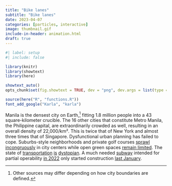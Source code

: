 ```yaml
---
title: "Bike lanes"
subtitle: "Bike lanes"
date: 2023-04-07
categories: [particles, interactive]
image: thumbnail.gif
include-in-header: animation.html
draft: true
---
```


```r
#| label: setup
#| include: false

library(knitr)
library(showtext)
library(here)

showtext_auto()
opts_chunk$set(fig.showtext = TRUE, dev = "png", dev.args = list(type = "cairo-png"))

source(here("R", "functions.R"))
font_add_google("Karla", "karla")
```

::: {#bikes}
<i id="bike-1" class="bi bi-bicycle"></i>
<i id="bike-2" class="bi bi-bicycle"></i>
<i id="bike-3" class="bi bi-bicycle"></i>
<i id="bike-4" class="bi bi-bicycle"></i>
<i id="bike-5" class="bi bi-bicycle"></i>
:::

Manila is the densest city on Earth,^[Other sources may differ depending on how city boundaries are defined.] fitting 1.8 million people into a 43 square-kilometer crucible. The 16 other cities that constitute Metro Manila, the Philippine capital, are extraordinarily crowded as well, resulting in an overall density of 22,000/km². This is twice that of New York and almost three times that of Singapore. Dysfunctional urban planning has failed to cope. Suburbs-style neighborhoods and private golf courses [sprawl incongruously](https://twitter.com/pfkahanapINQ/status/1605847613089058816) in city centers while open green spaces [remain limited](https://manilastandard.net/spotlight/ms-36th-anniversary-issue-towards-a-sustainable-future/314303715/claiming-back-the-city.html). The state of [transportation](https://www.bbc.com/news/world-asia-49983397) [is](https://newsinfo.inquirer.net/1698050/public-transportation-mobility-readiness-in-manila-among-worlds-worst) [dystopian](https://twitter.com/PhilippineStar/status/1577309804833693697/photo/1). A much needed [subway](https://twopoints.blog/posts/2022-11-08-metro-manila-subway/) intended for partial operability [in 2022](https://newsinfo.inquirer.net/1488867/metro-manila-subways-partial-operability-targeted-in-1st-quarter-of-2022) only started construction [last January](https://newsinfo.inquirer.net/1714541/metro-manila-subway-construction-begins).
